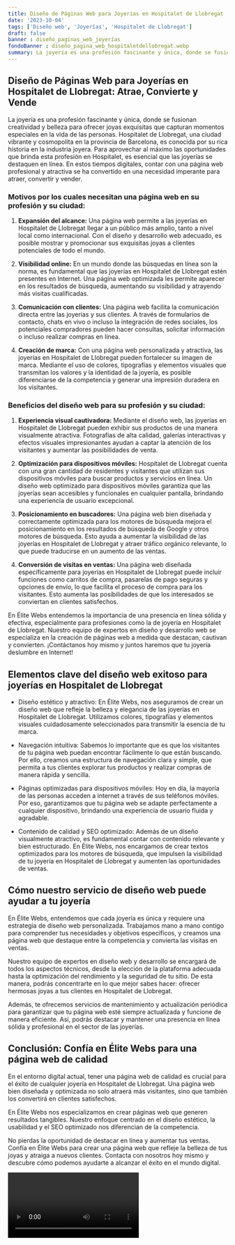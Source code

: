 ```yaml
---
title: Diseño de Páginas Web para Joyerías en Hospitalet de Llobregat
date: '2023-10-04'
tags: ['Diseño web', 'Joyerías', 'Hospitalet de Llobregat']
draft: false
banner : diseño_paginas_web_joyerías
fondoBanner : diseño_pagina_web_hospitaletdellobregat.webp
summary: La joyería es una profesión fascinante y única, donde se fusionan creatividad y belleza para ofrecer joyas exquisitas que capturan momentos especiales en la vida de las personas. Hospitalet de Llobregat, una ciudad vibrante y cosmopolita en la provincia de Barcelona, es conocida por su rica historia en la industria joyera. Para aprovechar al máximo las oportunidades que brinda esta profesión en Hospitalet, es esencial que las joyerías se destaquen en línea. En estos tiempos digitales, contar con una página web profesional y atractiva se ha convertido en una necesidad imperante para atraer, convertir y vender.
---
```


## Diseño de Páginas Web para Joyerías en Hospitalet de Llobregat: Atrae, Convierte y Vende

La joyería es una profesión fascinante y única, donde se fusionan creatividad y belleza para ofrecer joyas exquisitas que capturan momentos especiales en la vida de las personas. Hospitalet de Llobregat, una ciudad vibrante y cosmopolita en la provincia de Barcelona, es conocida por su rica historia en la industria joyera. Para aprovechar al máximo las oportunidades que brinda esta profesión en Hospitalet, es esencial que las joyerías se destaquen en línea. En estos tiempos digitales, contar con una página web profesional y atractiva se ha convertido en una necesidad imperante para atraer, convertir y vender.

### Motivos por los cuales necesitan una página web en su profesión y su ciudad:

1. **Expansión del alcance:** Una página web permite a las joyerías en Hospitalet de Llobregat llegar a un público más amplio, tanto a nivel local como internacional. Con el diseño y desarrollo web adecuado, es posible mostrar y promocionar sus exquisitas joyas a clientes potenciales de todo el mundo.

2. **Visibilidad online:** En un mundo donde las búsquedas en línea son la norma, es fundamental que las joyerías en Hospitalet de Llobregat estén presentes en Internet. Una página web optimizada les permite aparecer en los resultados de búsqueda, aumentando su visibilidad y atrayendo más visitas cualificadas.

3. **Comunicación con clientes:** Una página web facilita la comunicación directa entre las joyerías y sus clientes. A través de formularios de contacto, chats en vivo o incluso la integración de redes sociales, los potenciales compradores pueden hacer consultas, solicitar información o incluso realizar compras en línea.

4. **Creación de marca:** Con una página web personalizada y atractiva, las joyerías en Hospitalet de Llobregat pueden fortalecer su imagen de marca. Mediante el uso de colores, tipografías y elementos visuales que transmitan los valores y la identidad de la joyería, es posible diferenciarse de la competencia y generar una impresión duradera en los visitantes.

### Beneficios del diseño web para su profesión y su ciudad:

1. **Experiencia visual cautivadora:** Mediante el diseño web, las joyerías en Hospitalet de Llobregat pueden exhibir sus productos de una manera visualmente atractiva. Fotografías de alta calidad, galerías interactivas y efectos visuales impresionantes ayudan a captar la atención de los visitantes y aumentar las posibilidades de venta.

2. **Optimización para dispositivos móviles:** Hospitalet de Llobregat cuenta con una gran cantidad de residentes y visitantes que utilizan sus dispositivos móviles para buscar productos y servicios en línea. Un diseño web optimizado para dispositivos móviles garantiza que las joyerías sean accesibles y funcionales en cualquier pantalla, brindando una experiencia de usuario excepcional.

3. **Posicionamiento en buscadores:** Una página web bien diseñada y correctamente optimizada para los motores de búsqueda mejora el posicionamiento en los resultados de búsqueda de Google y otros motores de búsqueda. Esto ayuda a aumentar la visibilidad de las joyerías en Hospitalet de Llobregat y atraer tráfico orgánico relevante, lo que puede traducirse en un aumento de las ventas.

4. **Conversión de visitas en ventas:** Una página web diseñada específicamente para joyerías en Hospitalet de Llobregat puede incluir funciones como carritos de compra, pasarelas de pago seguras y opciones de envío, lo que facilita el proceso de compra para los visitantes. Esto aumenta las posibilidades de que los interesados ​​se conviertan en clientes satisfechos.

En Élite Webs entendemos la importancia de una presencia en línea sólida y efectiva, especialmente para profesiones como la de joyería en Hospitalet de Llobregat. Nuestro equipo de expertos en diseño y desarrollo web se especializa en la creación de páginas web a medida que destacan, cautivan y convierten. ¡Contáctanos hoy mismo y juntos haremos que tu joyería deslumbre en Internet!

<GifSeo />

<Cta />

## Elementos clave del diseño web exitoso para joyerías en Hospitalet de Llobregat

- Diseño estético y atractivo: En Élite Webs, nos aseguramos de crear un diseño web que refleje la belleza y elegancia de las joyerías en Hospitalet de Llobregat. Utilizamos colores, tipografías y elementos visuales cuidadosamente seleccionados para transmitir la esencia de tu marca.

- Navegación intuitiva: Sabemos lo importante que es que los visitantes de tu página web puedan encontrar fácilmente lo que están buscando. Por ello, creamos una estructura de navegación clara y simple, que permita a tus clientes explorar tus productos y realizar compras de manera rápida y sencilla.

- Páginas optimizadas para dispositivos móviles: Hoy en día, la mayoría de las personas acceden a internet a través de sus teléfonos móviles. Por eso, garantizamos que tu página web se adapte perfectamente a cualquier dispositivo, brindando una experiencia de usuario fluida y agradable.

- Contenido de calidad y SEO optimizado: Además de un diseño visualmente atractivo, es fundamental contar con contenido relevante y bien estructurado. En Élite Webs, nos encargamos de crear textos optimizados para los motores de búsqueda, que impulsen la visibilidad de tu joyería en Hospitalet de Llobregat y aumenten las oportunidades de ventas.

## Cómo nuestro servicio de diseño web puede ayudar a tu joyería

En Élite Webs, entendemos que cada joyería es única y requiere una estrategia de diseño web personalizada. Trabajamos mano a mano contigo para comprender tus necesidades y objetivos específicos, y creamos una página web que destaque entre la competencia y convierta las visitas en ventas.

Nuestro equipo de expertos en diseño web y desarrollo se encargará de todos los aspectos técnicos, desde la elección de la plataforma adecuada hasta la optimización del rendimiento y la seguridad de tu sitio. De esta manera, podrás concentrarte en lo que mejor sabes hacer: ofrecer hermosas joyas a tus clientes en Hospitalet de Llobregat.

Además, te ofrecemos servicios de mantenimiento y actualización periódica para garantizar que tu página web esté siempre actualizada y funcione de manera eficiente. Así, podrás destacar y mantener una presencia en línea sólida y profesional en el sector de las joyerías.

## Conclusión: Confía en Élite Webs para una página web de calidad

En el entorno digital actual, tener una página web de calidad es crucial para el éxito de cualquier joyería en Hospitalet de Llobregat. Una página web bien diseñada y optimizada no solo atraerá más visitantes, sino que también los convertirá en clientes satisfechos.

En Élite Webs nos especializamos en crear páginas web que generen resultados tangibles. Nuestro enfoque centrado en el diseño estético, la usabilidad y el SEO optimizado nos diferencian de la competencia.

No pierdas la oportunidad de destacar en línea y aumentar tus ventas. Confía en Élite Webs para crear una página web que refleje la belleza de tus joyas y atraiga a nuevos clientes. Contacta con nosotros hoy mismo y descubre cómo podemos ayudarte a alcanzar el éxito en el mundo digital.

<Video />

<CtaBot job='Joyerías' city='Hospitalet de Llobregat'/>

<Gmaps query='Hospitalet de Llobregat+españa+maps' />
